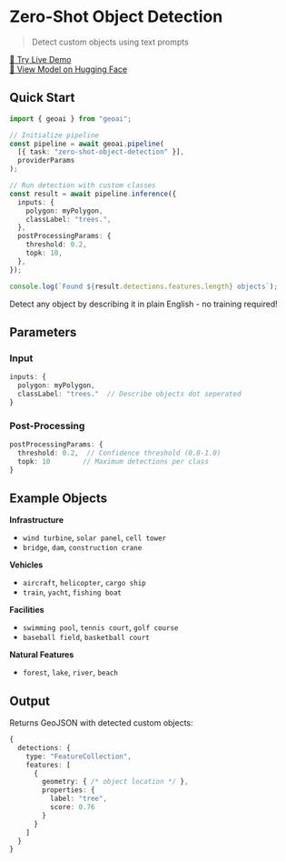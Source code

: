 
# Zero-Shot Object Detection

> Detect custom objects using text prompts

<VideoEmbed
  src="https://geobase-docs.s3.amazonaws.com/geobase-ai-assets/zero-shot-object-detection.mp4"
  title="Zero-Shot Object Detection Demo"
/>

<div style={{ textAlign: 'center', marginTop: '1rem' }}>
  <a 
    href="https://docs.geobase.app/geoai-live/tasks/zero-shot-object-detection" 
    target="_blank" 
    rel="noopener noreferrer"
    style={{ 
      display: 'inline-flex', 
      alignItems: 'center', 
      gap: '0.5rem',
      padding: '0.5rem 1rem',
      backgroundColor: '#3b82f6',
      color: 'white',
      textDecoration: 'none',
      borderRadius: '0.375rem',
      fontWeight: '500',
      transition: 'background-color 0.2s'
    }}
    className="live-demo-button"
  >
    🚀 Try Live Demo
  </a>
</div>

<style jsx>{`
  .live-demo-button:hover {
    background-color: #2563eb !important;
  }
`}</style>

<div style={{ textAlign: 'center', marginTop: '0.5rem' }}>
  <a 
    href="https://huggingface.co/onnx-community/grounding-dino-tiny-ONNX" 
    target="_blank" 
    rel="noopener noreferrer"
    style={{ 
      fontSize: '0.875rem',
      color: '#6b7280',
      textDecoration: 'none'
    }}
  >
    🤗 View Model on Hugging Face
  </a>
</div>

## Quick Start

```typescript
import { geoai } from "geoai";

// Initialize pipeline
const pipeline = await geoai.pipeline(
  [{ task: "zero-shot-object-detection" }],
  providerParams
);

// Run detection with custom classes
const result = await pipeline.inference({
  inputs: {
    polygon: myPolygon,
    classLabel: "trees.",
  },
  postProcessingParams: {
    threshold: 0.2,
    topk: 10,
  },
});

console.log(`Found ${result.detections.features.length} objects`);
```

<Callout type="info" emoji="🎯">
  Detect any object by describing it in plain English - no training required!
</Callout>

## Parameters

### Input

```typescript
inputs: {
  polygon: myPolygon,
  classLabel: "trees."  // Describe objects dot seperated
}
```

### Post-Processing

```typescript
postProcessingParams: {
  threshold: 0.2,  // Confidence threshold (0.0-1.0)
  topk: 10        // Maximum detections per class
}
```

## Example Objects

**Infrastructure**

- `wind turbine`, `solar panel`, `cell tower`
- `bridge`, `dam`, `construction crane`

**Vehicles**

- `aircraft`, `helicopter`, `cargo ship`
- `train`, `yacht`, `fishing boat`

**Facilities**

- `swimming pool`, `tennis court`, `golf course`
- `baseball field`, `basketball court`

**Natural Features**

- `forest`, `lake`, `river`, `beach`

## Output

Returns GeoJSON with detected custom objects:

```typescript
{
  detections: {
    type: "FeatureCollection",
    features: [
      {
        geometry: { /* object location */ },
        properties: {
          label: "tree",
          score: 0.76
        }
      }
    ]
  }
}
```
